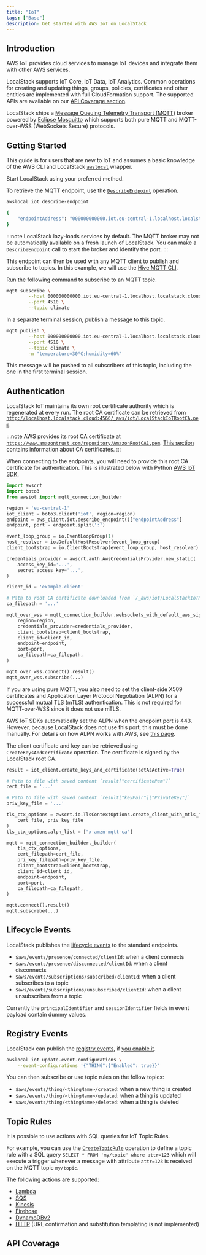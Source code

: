 ```yaml
---
title: "IoT"
tags: ["Base"]
description: Get started with AWS IoT on LocalStack
---
```



## Introduction

AWS IoT provides cloud services to manage IoT devices and integrate them with other AWS services.

LocalStack supports IoT Core, IoT Data, IoT Analytics.
Common operations for creating and updating things, groups, policies, certificates and other entities are implemented with full CloudFormation support.
The supported APIs are available on our [API Coverage section](#api-coverage).

LocalStack ships a [Message Queuing Telemetry Transport (MQTT)](https://mqtt.org/) broker powered by [Eclipse Mosquitto](https://mosquitto.org/) which supports both pure MQTT and MQTT-over-WSS (WebSockets Secure) protocols.

## Getting Started

This guide is for users that are new to IoT and assumes a basic knowledge of the AWS CLI and LocalStack [`awslocal`](https://github.com/localstack/awscli-local) wrapper.

Start LocalStack using your preferred method.

To retrieve the MQTT endpoint, use the [`DescribeEndpoint`](https://docs.aws.amazon.com/iot/latest/apireference/API_DescribeEndpoint.html) operation.

```bash
awslocal iot describe-endpoint
```



```bash title="Output"
{
    "endpointAddress": "000000000000.iot.eu-central-1.localhost.localstack.cloud:4510"
}
```

:::note
LocalStack lazy-loads services by default.
The MQTT broker may not be automatically available on a fresh launch of LocalStack.
You can make a `DescribeEndpoint` call to start the broker and identify the port.
:::

This endpoint can then be used with any MQTT client to publish and subscribe to topics.
In this example, we will use the [Hive MQTT CLI](https://hivemq.github.io/mqtt-cli/docs/installation/).

Run the following command to subscribe to an MQTT topic.

```bash
mqtt subscribe \
        --host 000000000000.iot.eu-central-1.localhost.localstack.cloud \
        --port 4510 \
        --topic climate
```

In a separate terminal session, publish a message to this topic.

```bash
mqtt publish \
        --host 000000000000.iot.eu-central-1.localhost.localstack.cloud \
        --port 4510 \
        --topic climate \
        -m "temperature=30°C;humidity=60%"
```

This message will be pushed to all subscribers of this topic, including the one in the first terminal session.

## Authentication

LocalStack IoT maintains its own root certificate authority which is regenerated at every run.
The root CA certificate can be retrieved from [`http://localhost.localstack.cloud:4566/_aws/iot/LocalStackIoTRootCA.pem`](http://localhost.localstack.cloud:4566/_aws/iot/LocalStackIoTRootCA.pem).

:::note
AWS provides its root CA certificate at [`https://www.amazontrust.com/repository/AmazonRootCA1.pem`](https://www.amazontrust.com/repository/AmazonRootCA1.pem).
[This section](https://docs.aws.amazon.com/iot/latest/developerguide/server-authentication.html#server-authentication-certs) contains information about CA certificates.
:::

When connecting to the endpoints, you will need to provide this root CA certificate for authentication.
This is illustrated below with Python [AWS IoT SDK](https://docs.aws.amazon.com/iot/latest/developerguide/iot-sdks.html),

```py
import awscrt
import boto3
from awsiot import mqtt_connection_builder

region = 'eu-central-1'
iot_client = boto3.client('iot', region=region)
endpoint = aws_client.iot.describe_endpoint()["endpointAddress"]
endpoint, port = endpoint.split(':')

event_loop_group = io.EventLoopGroup(1)
host_resolver = io.DefaultHostResolver(event_loop_group)
client_bootstrap = io.ClientBootstrap(event_loop_group, host_resolver)

credentials_provider = awscrt.auth.AwsCredentialsProvider.new_static(
    access_key_id='...',
    secret_access_key='...',
)

client_id = 'example-client'

# Path to root CA certificate downloaded from `/_aws/iot/LocalStackIoTRootCA.pem`
ca_filepath = '...'

mqtt_over_wss = mqtt_connection_builder.websockets_with_default_aws_signing(
    region=region,
    credentials_provider=credentials_provider,
    client_bootstrap=client_bootstrap,
    client_id=client_id,
    endpoint=endpoint,
    port=port,
    ca_filepath=ca_filepath,
)

mqtt_over_wss.connect().result()
mqtt_over_wss.subscribe(...)
```

If you are using pure MQTT, you also need to set the client-side X509 certificates and Application Layer Protocol Negotiation (ALPN) for a successful mutual TLS (mTLS) authentication.
This is not required for MQTT-over-WSS since it does not use mTLS.

AWS IoT SDKs automatically set the ALPN when the endpoint port is 443.
However, because LocalStack does not use this port, this must be done manually.
For details on how ALPN works with AWS, see [this page](https://docs.aws.amazon.com/iot/latest/developerguide/protocols.html).

The client certificate and key can be retrieved using `CreateKeysAndCertificate` operation.
The certificate is signed by the LocalStack root CA.

```py
result = iot_client.create_keys_and_certificate(setAsActive=True)

# Path to file with saved content `result["certificatePem"]`
cert_file = '...'

# Path to file with saved content `result["keyPair"]["PrivateKey"]`
priv_key_file = '...'

tls_ctx_options = awscrt.io.TlsContextOptions.create_client_with_mtls_from_path(
    cert_file, priv_key_file
)
tls_ctx_options.alpn_list = ["x-amzn-mqtt-ca"]

mqtt = mqtt_connection_builder._builder(
    tls_ctx_options,
    cert_filepath=cert_file,
    pri_key_filepath=priv_key_file,
    client_bootstrap=client_bootstrap,
    client_id=client_id,
    endpoint=endpoint,
    port=port,
    ca_filepath=ca_filepath,
)

mqtt.connect().result()
mqtt.subscribe(...)
```

## Lifecycle Events

LocalStack publishes the [lifecycle events](https://docs.aws.amazon.com/iot/latest/developerguide/life-cycle-events.html) to the standard endpoints.

- `$aws/events/presence/connected/clientId`: when a client connects
- `$aws/events/presence/disconnected/clientId`: when a client disconnects
- `$aws/events/subscriptions/subscribed/clientId`: when a client subscribes to a topic
- `$aws/events/subscriptions/unsubscribed/clientId`: when a client unsubscribes from a topic

Currently the `principalIdentifier` and `sessionIdentifier` fields in event payload contain dummy values.

## Registry Events

LocalStack can publish the [registry events](https://docs.aws.amazon.com/iot/latest/developerguide/registry-events.html), if [you enable it](https://docs.aws.amazon.com/iot/latest/developerguide/iot-events.html#iot-events-enable).

```bash
awslocal iot update-event-configurations \
    --event-configurations '{"THING":{"Enabled": true}}'
```

You can then subscribe or use topic rules on the follow topics:

- `$aws/events/thing/<thingName>/created`: when a new thing is created
- `$aws/events/thing/<thingName>/updated`: when a thing is updated
- `$aws/events/thing/<thingName>/deleted`: when a thing is deleted

## Topic Rules

It is possible to use actions with SQL queries for IoT Topic Rules.

For example, you can use the [`CreateTopicRule`](https://docs.aws.amazon.com/iot/latest/apireference/API_CreateTopicRule.html) operation to define a topic rule with a SQL query `SELECT * FROM 'my/topic' where attr=123` which will execute a trigger whenever a message with attribute `attr=123` is received on the MQTT topic `my/topic`.

The following actions are supported:
- [Lambda](https://docs.aws.amazon.com/iot/latest/developerguide/lambda-rule-action.html)
- [SQS](https://docs.aws.amazon.com/iot/latest/developerguide/sqs-rule-action.html)
- [Kinesis](https://docs.aws.amazon.com/iot/latest/developerguide/kinesis-rule-action.html)
- [Firehose](https://docs.aws.amazon.com/iot/latest/developerguide/kinesis-firehose-rule-action.html)
- [DynamoDBv2](https://docs.aws.amazon.com/iot/latest/developerguide/dynamodb-v2-rule-action.html)
- [HTTP](https://docs.aws.amazon.com/iot/latest/developerguide/https-rule-action.html) (URL confirmation and substitution templating is not implemented)

## API Coverage

<FeatureCoverage service="iot" client:load />
